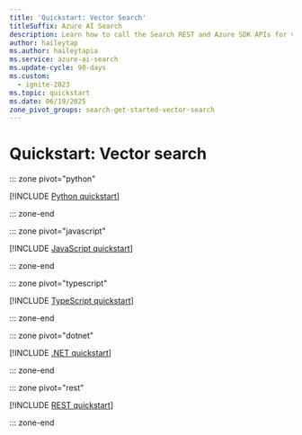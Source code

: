 ```yaml
---
title: 'Quickstart: Vector Search'
titleSuffix: Azure AI Search
description: Learn how to call the Search REST and Azure SDK APIs for vector workloads in Azure AI Search.
author: haileytap
ms.author: haileytapia
ms.service: azure-ai-search
ms.update-cycle: 90-days
ms.custom:
  - ignite-2023
ms.topic: quickstart
ms.date: 06/19/2025
zone_pivot_groups: search-get-started-vector-search
---
```


# Quickstart: Vector search

::: zone pivot="python"

[!INCLUDE [Python quickstart](includes/quickstarts/search-get-started-vector-python.md)]

::: zone-end

::: zone pivot="javascript"

[!INCLUDE [JavaScript quickstart](includes/quickstarts/search-get-started-vector-javascript.md)]

::: zone-end

::: zone pivot="typescript"

[!INCLUDE [TypeScript quickstart](includes/quickstarts/search-get-started-vector-typescript.md)]

::: zone-end

::: zone pivot="dotnet"

[!INCLUDE [.NET quickstart](includes/quickstarts/search-get-started-vector-dotnet.md)]

::: zone-end

::: zone pivot="rest"

[!INCLUDE [REST quickstart](includes/quickstarts/search-get-started-vector-rest.md)]

::: zone-end
